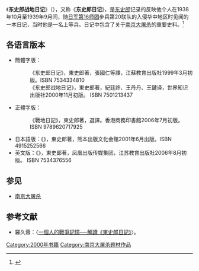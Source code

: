 {{Infobox Book | 
| name          = 东史郎战地日记
| title_orig    = 東史郎日記
| translator    = 紀廷許，王丹丹，王鍵
| image         = [[File:Shiro_Azuma_Dairy.jpg|File:Shiro Azuma Dairy.jpg]] 
| image_caption = 中文版封面
| author        = [[东史郎|东史郎]]
| illustrator   = 
| cover_artist  =
| country       = [[中国|中国]]
| language      = [[中文|中文]] 
| series        = 
| genre         = [[回忆录|回忆录]]
| publisher     = [[世界知识出版社|世界知识出版社]]
| release_date  = 2000年4月
| media_type    =
| pages         = 280页
| isbn          = 7501213437
| dewey= 
| congress= 
| oclc= 
| preceded_by   = 
| followed_by   = 
}}

《'''东史郎战地日记'''》（{{lang-ja|東史郎日記}}），又称《'''东史郎日记'''》，是[[东史郎|东史郎]]记录的反映他个人在1938年10月至1939年9月间，随[[第16師團|日军第16师团]]步兵第20联队的入侵华中地区时见闻的一本日记，当时他是一名上等兵。日记中包含了关于[[南京大屠杀|南京大屠杀]]的重要史料。<ref>{{cite book|title=历史不容篡改：东史郎战地日记|url=http://read.wakbook.com/1x0000000002/172830x14381/|author=东史郎(著),紀廷許、王丹丹、王鍵(译)|publisher=世界知识出版社|year=2000|ISBN=7501213437|deadurl=yes|archiveurl=https://web.archive.org/web/20160304055957/http://read.wakbook.com/1x0000000002/172830x14381/|archivedate=2016-03-04|access-date=2014-08-06}}</ref>

==各语言版本==
*簡體字版：
*:《东史郎日记》，東史郎著，張國仁等譯，江蘇教育出版社1999年3月初版。ISBN 7534334810
*:《东史郎战地日记》，東史郎著，紀廷許、王丹丹、王鍵译，世界知识出版社2000年11月初版。 ISBN 7501213437
*正體字版：
*:《戰地日記》，東史郎著，選譯。香港商務印書館2006年7月初版。ISBN 9789620717925
*日本語版：《{{lang|ja|東史郎日記}}》，東史郎著，熊本出版文化会館2001年6月出版。ISBN 4915252566
*英文版：《{{lang|en|THE DIARY OF AZUMA SHIRO}}》，東史郎著，凤凰出版传媒集团，江苏教育出版社2006年8月初版。 ISBN 7534376556

==参见==
*[[南京大屠杀|南京大屠杀]]

==参考文献==
{{reflist}}
*羅久蓉：〈[http://140.112.142.79/publish/pdfs/36/36.pdf 一個人的戰爭記憶──解讀《東史郎日記》]{{Wayback|url=http://140.112.142.79/publish/pdfs/36/36.pdf |date=20180103072457 }}〉。

{{南京大屠杀}}
[[Category:2000年书籍|Category:2000年书籍]]
[[Category:南京大屠杀题材作品|Category:南京大屠杀题材作品]]
